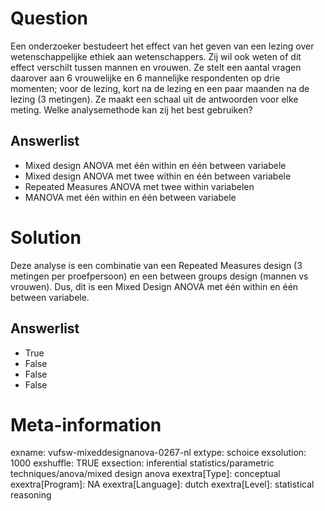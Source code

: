 Question
========
Een onderzoeker bestudeert het effect van het geven van een lezing over
wetenschappelijke ethiek aan wetenschappers. Zij wil ook weten of dit
effect verschilt tussen mannen en vrouwen. Ze stelt een aantal vragen
daarover aan 6 vrouwelijke en 6 mannelijke respondenten op drie
momenten; voor de lezing, kort na de lezing en een paar maanden na de
lezing (3 metingen). Ze maakt een schaal uit de antwoorden voor elke
meting. Welke analysemethode kan zij het best gebruiken?

Answerlist
----------
* Mixed design ANOVA met één within en één between variabele
* Mixed design ANOVA met twee within en één between variabele
* Repeated Measures ANOVA met twee within variabelen
* MANOVA met één within en één between variabele

Solution
========





Deze analyse is een combinatie van een Repeated Measures design (3
metingen per proefpersoon) en een between groups design (mannen vs
vrouwen). Dus, dit is een Mixed Design ANOVA met één within en één
between variabele.




Answerlist
----------
* True
* False
* False
* False

Meta-information
================
exname: vufsw-mixeddesignanova-0267-nl
extype: schoice
exsolution: 1000
exshuffle: TRUE
exsection: inferential statistics/parametric techniques/anova/mixed design anova
exextra[Type]: conceptual
exextra[Program]: NA
exextra[Language]: dutch
exextra[Level]: statistical reasoning

